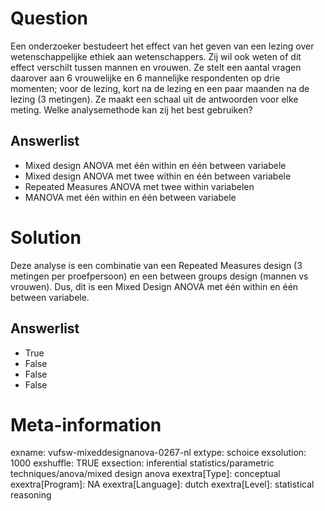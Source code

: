 Question
========
Een onderzoeker bestudeert het effect van het geven van een lezing over
wetenschappelijke ethiek aan wetenschappers. Zij wil ook weten of dit
effect verschilt tussen mannen en vrouwen. Ze stelt een aantal vragen
daarover aan 6 vrouwelijke en 6 mannelijke respondenten op drie
momenten; voor de lezing, kort na de lezing en een paar maanden na de
lezing (3 metingen). Ze maakt een schaal uit de antwoorden voor elke
meting. Welke analysemethode kan zij het best gebruiken?

Answerlist
----------
* Mixed design ANOVA met één within en één between variabele
* Mixed design ANOVA met twee within en één between variabele
* Repeated Measures ANOVA met twee within variabelen
* MANOVA met één within en één between variabele

Solution
========





Deze analyse is een combinatie van een Repeated Measures design (3
metingen per proefpersoon) en een between groups design (mannen vs
vrouwen). Dus, dit is een Mixed Design ANOVA met één within en één
between variabele.




Answerlist
----------
* True
* False
* False
* False

Meta-information
================
exname: vufsw-mixeddesignanova-0267-nl
extype: schoice
exsolution: 1000
exshuffle: TRUE
exsection: inferential statistics/parametric techniques/anova/mixed design anova
exextra[Type]: conceptual
exextra[Program]: NA
exextra[Language]: dutch
exextra[Level]: statistical reasoning

